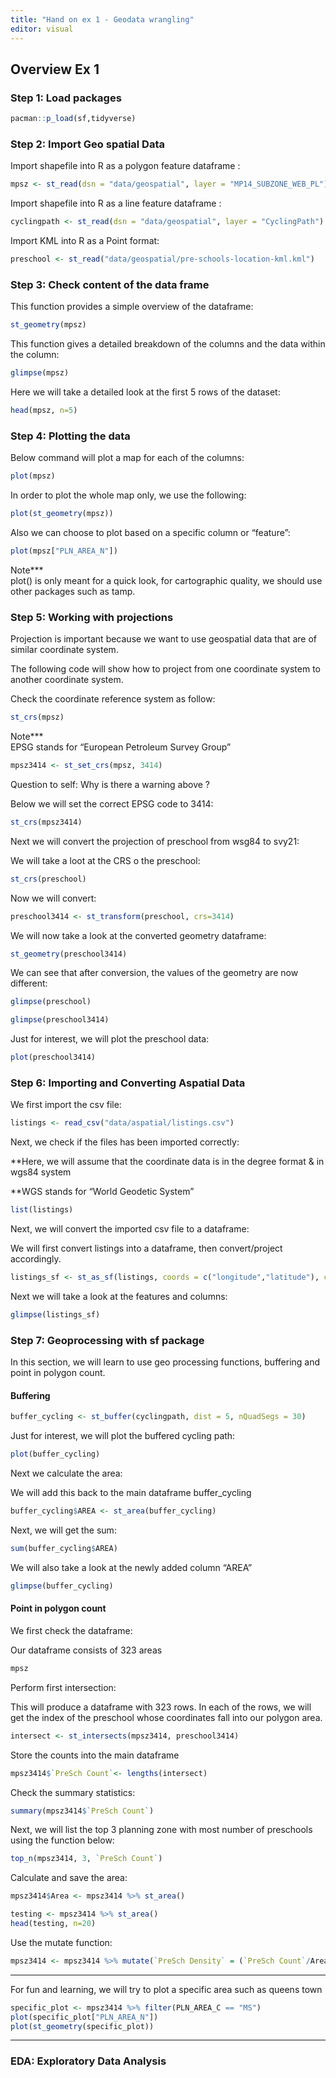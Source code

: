 ```yaml
---
title: "Hand on ex 1 - Geodata wrangling"
editor: visual
---
```


## Overview Ex 1

### Step 1: Load packages

```r
pacman::p_load(sf,tidyverse)
```

### Step 2: Import Geo spatial Data

Import shapefile into R as a polygon feature dataframe :

```r
mpsz <- st_read(dsn = "data/geospatial", layer = "MP14_SUBZONE_WEB_PL")
```

Import shapefile into R as a line feature dataframe :

```r
cyclingpath <- st_read(dsn = "data/geospatial", layer = "CyclingPath")
```

Import KML into R as a Point format:

```r
preschool <- st_read("data/geospatial/pre-schools-location-kml.kml")
```

### Step 3: Check content of the data frame

This function provides a simple overview of the dataframe:

```r
st_geometry(mpsz)
```

This function gives a detailed breakdown of the columns and the data within the column:

```r
glimpse(mpsz)
```

Here we will take a detailed look at the first 5 rows of the dataset:

```r
head(mpsz, n=5)
```

### Step 4: Plotting the data

Below command will plot a map for each of the columns:

```r
plot(mpsz)
```

In order to plot the whole map only, we use the following:

```r
plot(st_geometry(mpsz))
```

Also we can choose to plot based on a specific column or "feature":

```r
plot(mpsz["PLN_AREA_N"])
```

Note\*\*\*\
plot() is only meant for a quick look, for cartographic quality, we should use other packages such as tamp.

### Step 5: Working with projections

Projection is important because we want to use geospatial data that are of similar coordinate system.

The following code will show how to project from one coordinate system to another coordinate system.

Check the coordinate reference system as follow:

```r
st_crs(mpsz)
```

Note\*\*\*\
EPSG stands for "European Petroleum Survey Group"

```r
mpsz3414 <- st_set_crs(mpsz, 3414)
```

Question to self: Why is there a warning above ?

Below we will set the correct EPSG code to 3414:

```r
st_crs(mpsz3414)
```

Next we will convert the projection of preschool from wsg84 to svy21:

We will take a loot at the CRS o the preschool:

```r
st_crs(preschool)
```

Now we will convert:

```r
preschool3414 <- st_transform(preschool, crs=3414)
```

We will now take a look at the converted geometry dataframe:

```r
st_geometry(preschool3414)
```

We can see that after conversion, the values of the geometry are now different:

```r
glimpse(preschool)
```

```r
glimpse(preschool3414)
```

Just for interest, we will plot the preschool data:

```r
plot(preschool3414)
```

### Step 6: Importing and Converting Aspatial Data

We first import the csv file:

```r
listings <- read_csv("data/aspatial/listings.csv")
```

Next, we check if the files has been imported correctly:

\*\*Here, we will assume that the coordinate data is in the degree format & in wgs84 system

\*\*WGS stands for "World Geodetic System"

```r
list(listings)
```

Next, we will convert the imported csv file to a dataframe:

We will first convert listings into a dataframe, then convert/project accordingly.

```r
listings_sf <- st_as_sf(listings, coords = c("longitude","latitude"), crs=4326) %>% st_transform(crs=3414)
```

Next we will take a look at the features and columns:

```r
glimpse(listings_sf)
```

### Step 7: Geoprocessing with sf package

In this section, we will learn to use geo processing functions, buffering and point in polygon count.

#### Buffering

```r
buffer_cycling <- st_buffer(cyclingpath, dist = 5, nQuadSegs = 30)
```

Just for interest, we will plot the buffered cycling path:

```r
plot(buffer_cycling)
```

Next we calculate the area:

We will add this back to the main dataframe buffer_cycling

```r
buffer_cycling$AREA <- st_area(buffer_cycling)

```

Next, we will get the sum:

```r
sum(buffer_cycling$AREA)
```

We will also take a look at the newly added column "AREA"

```r
glimpse(buffer_cycling)
```

#### Point in polygon count

We first check the dataframe:

Our dataframe consists of 323 areas

```r
mpsz
```

Perform first intersection:

This will produce a dataframe with 323 rows. In each of the rows, we will get the index of the preschool whose coordinates fall into our polygon area.

```r
intersect <- st_intersects(mpsz3414, preschool3414)
```

Store the counts into the main dataframe

```r
mpsz3414$`PreSch Count`<- lengths(intersect)
```

Check the summary statistics:

```r
summary(mpsz3414$`PreSch Count`)
```

Next, we will list the top 3 planning zone with most number of preschools using the function below:

```r
top_n(mpsz3414, 3, `PreSch Count`)
```

Calculate and save the area:

```r
mpsz3414$Area <- mpsz3414 %>% st_area()
```

```r
testing <- mpsz3414 %>% st_area()
head(testing, n=20)
```

Use the mutate function:

```r
mpsz3414 <- mpsz3414 %>% mutate(`PreSch Density` = (`PreSch Count`/Area)*1000000)
```

------------------------------------------------------------------------

For fun and learning, we will try to plot a specific area such as queens town

```r
specific_plot <- mpsz3414 %>% filter(PLN_AREA_C == "MS")
plot(specific_plot["PLN_AREA_N"])
plot(st_geometry(specific_plot))
```

------------------------------------------------------------------------

### EDA: Exploratory Data Analysis
